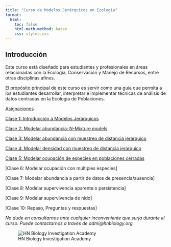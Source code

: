 ---
title: "Curso de Modelos Jerárquicos en Ecología"
format:
  html:
    toc: false
    html-math-method: katex
    css: styles.css
---

## Introducción

Este curso está diseñado para estudiantes y profesionales en áreas relacionadas con la Ecología, Conservación y Manejo de Recursos, entre otras disciplinas afines.

El propósito principal de este curso es servir como una guía que permita a los estudiantes desarrollar, interpretar e implementar técnicas de análisis de datos centradas en la Ecología de Poblaciones.

[Asignaciones](Asiganciones.html)

[Clase 1: Introducción a Modelos Jerárquicos](Clase1.html)

[Clase 2: Modelar abundancia: N-Mixture models](Clase2.html)

[Clase 3: Modelar abundancia con muestreo de distancia jerárquico](Clase3.html)

[Clase 4: Modelar densidad con muestreo de distancia jerárquico](Clase4.html)

[Clase 5: Modelar ocupación de especies en poblaciones cerradas](Clase5.html)

[Clase 6: Modelar ocupación con múltiples especies]

[Clase 7: Modelar abundancia a partir de datos de presencia/ausencia]

[Clase 8: Modelar supervivencia aparente o persistencia]

[Clase 9: Modelar supervivencia de nido]

[Clase 10: Repaso, Preguntas y respuestas]


*No dude en consultarnos ante cualquier inconveniente que surja durante el curso. Puede contactarnos a través de admi@hnbiology.org.*


![HN Biology Investigation Academy](HN Cursos publicidad/HN Biology Inv large.jpg)



